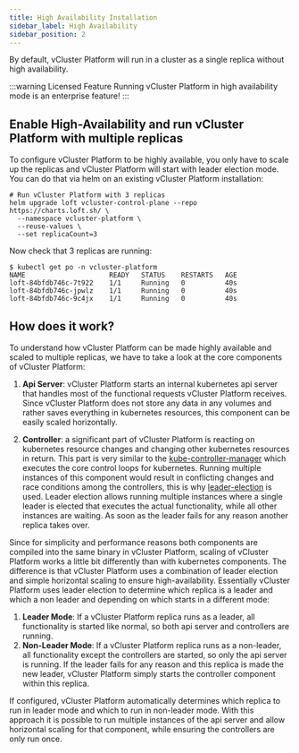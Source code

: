 ```yaml
---
title: High Availability Installation
sidebar_label: High Availability
sidebar_position: 2
---
```


By default, vCluster Platform will run in a cluster as a single replica without high availability.

:::warning Licensed Feature
Running vCluster Platform in high availability mode is an enterprise feature!
:::

## Enable High-Availability and run vCluster Platform with multiple replicas

To configure vCluster Platform to be highly available, you only have to scale up the replicas and vCluster Platform will start with leader election mode. You can do that via helm on an existing vCluster Platform installation:

```
# Run vCluster Platform with 3 replicas
helm upgrade loft vcluster-control-plane --repo https://charts.loft.sh/ \
  --namespace vcluster-platform \
  --reuse-values \
  --set replicaCount=3
```

Now check that 3 replicas are running:

```
$ kubectl get po -n vcluster-platform
NAME                     READY   STATUS    RESTARTS   AGE
loft-84bfdb746c-7t922    1/1     Running   0          40s
loft-84bfdb746c-jpwlz    1/1     Running   0          40s
loft-84bfdb746c-9c4jx    1/1     Running   0          40s
```

## How does it work?

To understand how vCluster Platform can be made highly available and scaled to multiple replicas, we have to take a look at the core components of vCluster Platform:

1. **Api Server**: vCluster Platform starts an internal kubernetes api server that handles most of the functional requests vCluster Platform receives.
   Since vCluster Platform does not store any data in any volumes and rather saves everything in kubernetes resources, this component can be easily scaled horizontally.

2. **Controller**: a significant part of vCluster Platform is reacting on kubernetes resource changes and changing other kubernetes resources in return.
   This part is very similar to the [kube-controller-manager](https://kubernetes.io/docs/reference/command-line-tools-reference/kube-controller-manager/) which executes the core control loops for kubernetes.
   Running multiple instances of this component would result in conflicting changes and race conditions among the controllers, this is why [leader-election](https://pkg.go.dev/k8s.io/client-go/tools/leaderelection) is used.
   Leader election allows running multiple instances where a single leader is elected that executes the actual functionality, while all other instances are waiting. As soon as the leader fails for any reason another replica takes over.

Since for simplicity and performance reasons both components are compiled into the same binary in vCluster Platform, scaling of vCluster Platform works a little bit differently than with kubernetes components.
The difference is that vCluster Platform uses a combination of leader election and simple horizontal scaling to ensure high-availability. Essentially vCluster Platform uses leader election to determine which replica is a leader and which a non leader and depending on which starts in a different mode:

1. **Leader Mode**: If a vCluster Platform replica runs as a leader, all functionality is started like normal, so both api server and controllers are running.
2. **Non-Leader Mode**: If a vCluster Platform replica runs as a non-leader, all functionality except the controllers are started, so only the api server is running. If the leader fails for any reason and this replica is made the new leader, vCluster Platform simply starts the controller component within this replica.

If configured, vCluster Platform automatically determines which replica to run in leader mode and which to run in non-leader mode.
With this approach it is possible to run multiple instances of the api server and allow horizontal scaling for that component, while ensuring the controllers are only run once.

